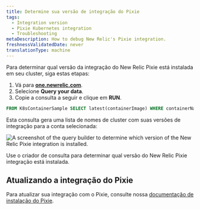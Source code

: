 ```yaml
---
title: Determine sua versão de integração do Pixie
tags:
  - Integration version
  - Pixie Kubernetes integration
  - Troubleshooting
metaDescription: How to debug New Relic's Pixie integration.
freshnessValidatedDate: never
translationType: machine
---
```



Para determinar qual versão da integração do New Relic Pixie está instalada em seu cluster, siga estas etapas:

1. Vá para <DoNotTranslate>**[one.newrelic.com](https://one.newrelic.com/all-capabilities)**</DoNotTranslate>.
2. Selecione <DoNotTranslate>**Query your data**</DoNotTranslate>.
3. Copie a consulta a seguir e clique em <DoNotTranslate>**RUN**</DoNotTranslate>.

```sql
FROM K8sContainerSample SELECT latest(containerImage) WHERE containerName LIKE '%newrelic-pixie%' FACET clusterName
```

Esta consulta gera uma lista de nomes de cluster com suas versões de integração para a conta selecionada:

<img
  title="Pixie integration in query builder"
  alt="A screenshot of the query builder to determine which version of the New Relic Pixie integration is installed."
  src={pixieIntegrationVersion}
/>

<figcaption>
  Use o criador de consulta para determinar qual versão do New Relic Pixie integração está instalada.
</figcaption>

## Atualizando a integração do Pixie

Para atualizar sua integração com o Pixie, consulte nossa [documentação de instalação do Pixie](/docs/kubernetes-pixie/auto-telemetry-pixie/install-auto-telemetry-pixie/#upgrade).